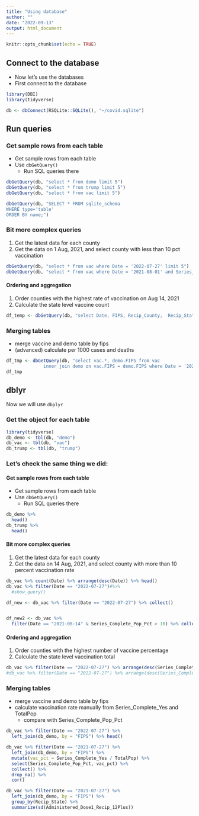 ```yaml
---
title: "Using database"
author: ""
date: "2022-09-13"
output: html_document
---
```


```r
knitr::opts_chunk$set(echo = TRUE)
```

## Connect to the database

- Now let's use the databases
- First connect to the database

```r
library(DBI)
library(tidyverse)

db <- dbConnect(RSQLite::SQLite(), "~/covid.sqlite")
```

## Run queries

### Get sample rows from each table 

- Get sample rows from each table
- Use `dbGetQuery()`
  - Run SQL queries there

```r
dbGetQuery(db, "select * from demo limit 5")
dbGetQuery(db, "select * from trump limit 5")
dbGetQuery(db, "select * from vac limit 5")

dbGetQuery(db, "SELECT * FROM sqlite_schema
WHERE type='table'
ORDER BY name;")
```


### Bit more complex queries

1. Get the latest data for each county
2. Get the data on 1 Aug, 2021, and select county with less than 10 pct vaccination

```r
dbGetQuery(db, "select * from vac where Date = '2022-07-27' limit 5")
dbGetQuery(db, "select * from vac where Date = '2021-08-01' and Series_Complete_Pop_Pct > 10")

```
#### Ordering and aggregation

1. Order counties with the highest rate of vaccination on Aug 14, 2021
2. Calculate the state level vaccine count


```r
df_temp <- dbGetQuery(db, "select Date, FIPS, Recip_County,  Recip_State, Series_Complete_Pop_Pct from vac where Date = '2021-08-14' order by Series_Complete_Pop_Pct desc")


```


### Merging tables

- merge vaccine and demo table by fips
- (advanced) calculate per 1000 cases and deaths

```r

df_tmp <- dbGetQuery(db, "select vac.*, demo.FIPS from vac 
              inner join demo on vac.FIPS = demo.FIPS where Date = '2021-08-14' ")
df_tmp
```

## dblyr

Now we will use `dbplyr`

### Get the object for each table

```r
library(tidyverse)
db_demo <- tbl(db, "demo")
db_vac <- tbl(db, "vac")
db_trump <- tbl(db, "trump")
```


### Let's check the same thing we did:


#### Get sample rows from each table 

- Get sample rows from each table
- Use `dbGetQuery()`
  - Run SQL queries there

```r
db_demo %>% 
  head()
db_trump %>% 
  head() 

```


#### Bit more complex queries

1. Get the latest data for each county
2. Get the data on 14 Aug, 2021, and select county with more than 10 percent vaccination rate

```r
db_vac %>% count(Date) %>% arrange(desc(Date)) %>% head()
db_vac %>% filter(Date == "2022-07-27")#%>%
  #show_query()

df_new <- db_vac %>% filter(Date == "2022-07-27") %>% collect() 


df_new2 <- db_vac %>% 
  filter(Date == "2021-08-14" & Series_Complete_Pop_Pct > 10) %>% collect()
```
#### Ordering and aggregation

1. Order counties with the highest number of vaccine percentage
2. Calculate the state level vaccination total


```r
db_vac %>% filter(Date == "2022-07-27") %>% arrange(desc(Series_Complete_Pop_Pct)) %>% head(20)
#db_vac %>% filter(Date == "2022-07-27") %>% arrange(desc(Series_Complete_Pop_Pct)) %>% show_query()
```


### Merging tables

- merge vaccine and demo table by fips
- calculate vaccination rate manually from Series_Complete_Yes and TotalPop
  - compare with Series_Complete_Pop_Pct


```r
db_vac %>% filter(Date == "2022-07-27") %>%
  left_join(db_demo, by = "FIPS") %>% head()

db_vac %>% filter(Date == "2021-07-27") %>%
  left_join(db_demo, by = "FIPS") %>%
  mutate(vac_pct = Series_Complete_Yes / TotalPop) %>%
  select(Series_Complete_Pop_Pct, vac_pct) %>%
  collect() %>%
  drop_na() %>%
  cor()

db_vac %>% filter(Date == "2021-07-27") %>%
  left_join(db_demo, by = "FIPS") %>%
  group_by(Recip_State) %>%
  summarize(sd(Administered_Dose1_Recip_12Plus)) 
  


```
